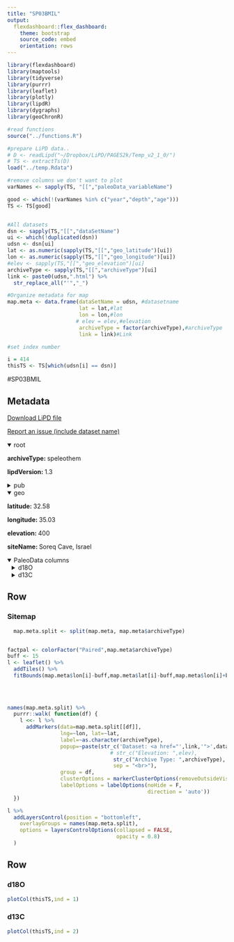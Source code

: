 ```yaml
---
title: "SP03BMIL"
output: 
  flexdashboard::flex_dashboard:
    theme: bootstrap
    source_code: embed
    orientation: rows
---
```


```r
library(flexdashboard)
library(maptools)
library(tidyverse)
library(purrr)
library(leaflet)
library(plotly)
library(lipdR)
library(dygraphs)
library(geoChronR)

#read functions
source("../functions.R")

#prepare LiPD data..
# D <- readLipd("~/Dropbox/LiPD/PAGES2k/Temp_v2_1_0/")
# TS <- extractTs(D)
load("../temp.Rdata")

#remove columns we don't want to plot
varNames <- sapply(TS, "[[","paleoData_variableName")

good <- which(!(varNames %in% c("year","depth","age")))
TS <- TS[good]


#All datasets
dsn <- sapply(TS,"[[","dataSetName")
ui <- which(!duplicated(dsn))
udsn <- dsn[ui]
lat <- as.numeric(sapply(TS,"[[","geo_latitude")[ui])
lon <- as.numeric(sapply(TS,"[[","geo_longitude")[ui])
#elev <- sapply(TS,"[[","geo_elevation")[ui]
archiveType <- sapply(TS,"[[","archiveType")[ui]
link <- paste0(udsn,".html") %>% 
  str_replace_all("'","_")

#Organize metadata for map
map.meta <- data.frame(dataSetName = udsn, #datasetname
                       lat = lat,#lat
                       lon = lon,#lon
                      # elev = elev,#elevation
                       archiveType = factor(archiveType),#archiveType
                       link = link)#Link

#set index number

i = 414
thisTS <- TS[which(udsn[i] == dsn)]
```
#SP03BMIL

Metadata {.sidebar}
-------------------------------------
[Download LiPD file](SP03BMIL.lpd)
            

[Report an issue (include dataset name)](https://github.com/nickmckay/LiPDverse/issues)

<details open style="margin-left: 0px">
<summary>root</summary>
<p style="margin-left: 0px"><strong>archiveType: </strong>speleothem
<p style="margin-left: 0px"><strong>lipdVersion: </strong>1.3
</details>
<details>
<summary>pub</summary>
<details style="margin-left: 10px">
<summary>pub1</summary>
<p style="margin-left: 10px"><strong>author: </strong>Bar-Matthews, M. , Ayalon, A. , Gilmour, M. , Matthews, A. , Hawkesworth, C. J.
<p style="margin-left: 10px"><strong>pubYear: </strong>2003
<p style="margin-left: 10px"><strong>DOI: </strong>10.1016/S0016-7037(02)01031-1
</details>
<details style="margin-left: 10px">
<summary>pub2</summary>
<p style="margin-left: 10px"><strong>author: </strong>Bar-Matthews, M. , Ayalon, A. , Kaufman, A.
<p style="margin-left: 10px"><strong>pubYear: </strong>1997
<p style="margin-left: 10px"><strong>DOI: </strong>10.1006/qres.1997.1883
</details>
<details style="margin-left: 10px">
<summary>pub3</summary>
</details>
</details>
<details open style="margin-left: 0px">
<summary>geo</summary>
<p style="margin-left: 0px"><strong>latitude: </strong>32.58
<p style="margin-left: 0px"><strong>longitude: </strong>35.03
<p style="margin-left: 0px"><strong>elevation: </strong>400
<p style="margin-left: 0px"><strong>siteName: </strong>Soreq Cave, Israel
</details>
<details open>
<summary>PaleoData columns</summary>
<details style="margin-left: 10px">
<summary>d18O</summary>
<p style="margin-left: 10px"><strong>TSid: </strong>SP03BMIL01A
<p style="margin-left: 10px"><strong>variableName: </strong>d18O
<p style="margin-left: 10px"><strong>units: </strong>permil
<p style="margin-left: 10px"><strong>description: </strong>carbonate
<details>
<summary>interpretation</summary>
<details style="margin-left: 20px">
<summary>1</summary>
<p style="margin-left: 20px"><strong>basis: </strong>The association of minimum d18O values in speleothems with high cave water stands indicative of increased rainfall on land, and the coincidence of the corresponding low d18O G. ruber values with sapropel events indicative of enhanced rainfall above the Mediterranean Sea, demonstrate that both land and sea systems simultaneously experienced enhanced rainfall during these events
<p style="margin-left: 20px"><strong>interpDirection: </strong>negative
<p style="margin-left: 20px"><strong>scope: </strong>climate
<p style="margin-left: 20px"><strong>seasonality: </strong>year
<p style="margin-left: 20px"><strong>variable: </strong>Rainfall
<p style="margin-left: 20px"><strong>variableDetail: </strong>Amount of rainfall change
</details>
<details style="margin-left: 20px">
<summary>2</summary>
<p style="margin-left: 20px"><strong>basis: </strong>The modern analog supporting the association of enhanced rainfall with minimum speleothem δ18O values is the present-day relationship between decreasing rainfall δ18O and increasing annual rainfall amount (Fig. 4).
<p style="margin-left: 20px"><strong>coefficient: </strong>The change of δ18O with rainfall determined by linear regression is 1.02 ± 0.11‰/200 mm rain.
<p style="margin-left: 20px"><strong>direction: </strong>negative
<p style="margin-left: 20px"><strong>equilibriumEvidence: </strong>The oxygen fractionation between these modern straw stalactites and the average drip water corresponds to the equilibrium fractionation calculated from the O?Neil et al. (1969) calcite?water calibration at cave temperatures of 16�C (Peqiin) and 18�C (Soreq).
<p style="margin-left: 20px"><strong>inferredMaterial: </strong>groundwater d18O
<p style="margin-left: 20px"><strong>integrationTime: </strong>100-500
<p style="margin-left: 20px"><strong>integrationTimeBasis: </strong>age model (not shown)
<p style="margin-left: 20px"><strong>integrationTimeUnits: </strong>year
<p style="margin-left: 20px"><strong>mathematicalRelation: </strong>linear
<p style="margin-left: 20px"><strong>scope: </strong>isotope
<p style="margin-left: 20px"><strong>variable: </strong>rainfall amount
</details>
</details>
</details>
<details style="margin-left: 10px">
<summary>d13C</summary>
<p style="margin-left: 10px"><strong>TSid: </strong>SP03BMIL01A_d13C
<p style="margin-left: 10px"><strong>variableName: </strong>d13C
<p style="margin-left: 10px"><strong>units: </strong>permil
<p style="margin-left: 10px"><strong>description: </strong>carbonate
<details>
<summary>interpretation</summary>
<details style="margin-left: 20px">
<summary>1</summary>
<p style="margin-left: 20px"><strong>scope: </strong>climate
<p style="margin-left: 20px"><strong>seasonality: </strong>year
</details>
<details style="margin-left: 20px">
<summary>2</summary>
<p style="margin-left: 20px"><strong>integrationTime: </strong>100-500
<p style="margin-left: 20px"><strong>integrationTimeBasis: </strong>age model (not shown)
<p style="margin-left: 20px"><strong>integrationTimeUnits: </strong>year
<p style="margin-left: 20px"><strong>scope: </strong>isotope
</details>
</details>
</details>

Row
-----------------------------------------------------------------------

### Sitemap

```r
  map.meta.split <- split(map.meta, map.meta$archiveType)


factpal <- colorFactor("Paired",map.meta$archiveType)
buff <- 15
l <- leaflet() %>% 
  addTiles() %>% 
  fitBounds(map.meta$lon[i]-buff,map.meta$lat[i]-buff,map.meta$lon[i]+buff,map.meta$lat[i]+buff)
  

  
  
names(map.meta.split) %>%
  purrr::walk( function(df) {
    l <<- l %>%
      addMarkers(data=map.meta.split[[df]],
                 lng=~lon, lat=~lat,
                 label=~as.character(archiveType),
                 popup=~paste(str_c('Dataset: <a href="',link,'">',dataSetName,'</a>'),
                                 # str_c("Elevation: ",elev),
                                  str_c("Archive Type: ",archiveType),
                                  sep = "<br>"),
                 group = df,
                 clusterOptions = markerClusterOptions(removeOutsideVisibleBounds = F),
                 labelOptions = labelOptions(noHide = F,
                                             direction = 'auto'))
  })

l %>%
  addLayersControl(position = "bottomleft",
    overlayGroups = names(map.meta.split),
    options = layersControlOptions(collapsed = FALSE,
                                   opacity = 0.8)
  )
```

Row {.tabset .tabset-fade}
-----------------------------------------------------------------------

### d18O
```r
plotCol(thisTS,ind = 1)
```

### d13C
```r
plotCol(thisTS,ind = 2)
```

